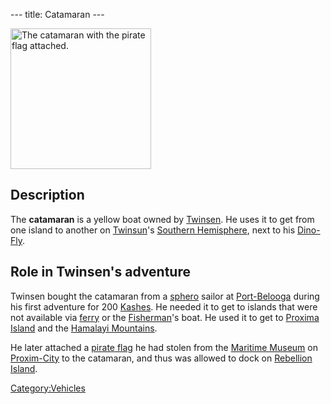 ---
title: Catamaran
---

[[Image:Catamara.gif|right|225px|thumb|The catamaran with the [[pirate flag]] attached.]]
{{Quote|
Quote=Here it is: like new, good handling and fast, this catamaran is for you!... for 200 Kashes.|
Character=A [[sphero]] sailor}}

==Description==
The '''catamaran''' is a yellow boat owned by [[Twinsen]]. He uses it to get from one island to another on [[Twinsun]]'s [[Southern Hemisphere]], next to his [[Dino-Fly]].

==Role in Twinsen's adventure==
Twinsen bought the catamaran from a [[sphero]] sailor at [[Port-Belooga]] during his first adventure for 200 [[Kash]]es. He needed it to get to islands that were not available via [[ferry]] or the [[Fisherman]]'s boat. He used it to get to [[Proxima Island]] and the [[Hamalayi Mountains]].

He later attached a [[pirate flag]] he had stolen from the [[Maritime Museum]] on [[Proxim-City]] to the catamaran, and thus was allowed to dock on [[Rebellion Island]].

[[Category:Vehicles]]